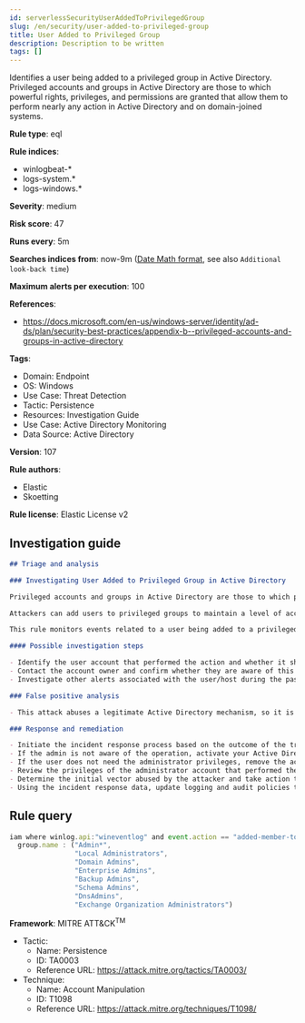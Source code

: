 ```yaml
---
id: serverlessSecurityUserAddedToPrivilegedGroup
slug: /en/security/user-added-to-privileged-group
title: User Added to Privileged Group
description: Description to be written
tags: []
---
```


<div id="user-added-to-privileged-group"></div>

Identifies a user being added to a privileged group in Active Directory. Privileged accounts and groups in Active Directory are those to which powerful rights, privileges, and permissions are granted that allow them to perform nearly any action in Active Directory and on domain-joined systems.

**Rule type**: eql

**Rule indices**: 

* winlogbeat-*
* logs-system.*
* logs-windows.*

**Severity**: medium

**Risk score**: 47

**Runs every**: 5m

**Searches indices from**: now-9m ([Date Math format](((ref))/common-options.html#date-math), see also <DocLink id="serverlessSecurityRulesUiCreate" section="set-the-rules-schedule">`Additional look-back time`</DocLink>)

**Maximum alerts per execution**: 100

**References**: 

* https://docs.microsoft.com/en-us/windows-server/identity/ad-ds/plan/security-best-practices/appendix-b--privileged-accounts-and-groups-in-active-directory

**Tags**: 

* Domain: Endpoint
* OS: Windows
* Use Case: Threat Detection
* Tactic: Persistence
* Resources: Investigation Guide
* Use Case: Active Directory Monitoring
* Data Source: Active Directory

**Version**: 107

**Rule authors**: 

* Elastic
* Skoetting

**Rule license**: Elastic License v2

## Investigation guide

```markdown
## Triage and analysis

### Investigating User Added to Privileged Group in Active Directory

Privileged accounts and groups in Active Directory are those to which powerful rights, privileges, and permissions are granted that allow them to perform nearly any action in Active Directory and on domain-joined systems.

Attackers can add users to privileged groups to maintain a level of access if their other privileged accounts are uncovered by the security team. This allows them to keep operating after the security team discovers abused accounts.

This rule monitors events related to a user being added to a privileged group.

#### Possible investigation steps

- Identify the user account that performed the action and whether it should manage members of this group.
- Contact the account owner and confirm whether they are aware of this activity.
- Investigate other alerts associated with the user/host during the past 48 hours.

### False positive analysis

- This attack abuses a legitimate Active Directory mechanism, so it is important to determine whether the activity is legitimate, if the administrator is authorized to perform this operation, and if there is a need to grant the account this level of privilege.

### Response and remediation

- Initiate the incident response process based on the outcome of the triage.
- If the admin is not aware of the operation, activate your Active Directory incident response plan.
- If the user does not need the administrator privileges, remove the account from the privileged group.
- Review the privileges of the administrator account that performed the action.
- Determine the initial vector abused by the attacker and take action to prevent reinfection through the same vector.
- Using the incident response data, update logging and audit policies to improve the mean time to detect (MTTD) and the mean time to respond (MTTR).
```

## Rule query

```js
iam where winlog.api:"wineventlog" and event.action == "added-member-to-group" and
  group.name : ("Admin*",
                "Local Administrators",
                "Domain Admins",
                "Enterprise Admins",
                "Backup Admins",
                "Schema Admins",
                "DnsAdmins",
                "Exchange Organization Administrators")

```

**Framework**: MITRE ATT&CK<sup>TM</sup>

* Tactic:
    * Name: Persistence
    * ID: TA0003
    * Reference URL: https://attack.mitre.org/tactics/TA0003/
* Technique:
    * Name: Account Manipulation
    * ID: T1098
    * Reference URL: https://attack.mitre.org/techniques/T1098/

